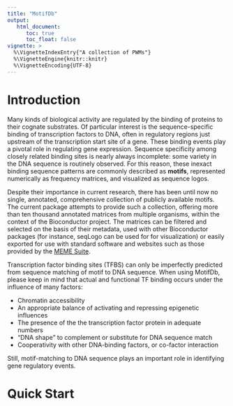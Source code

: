 ```yaml
---
title: "MotifDb"
output:
   html_document:
      toc: true
      toc_float: false
vignette: >
  %\VignetteIndexEntry{"A collection of PWMs"}
  %\VignetteEngine{knitr::knitr}
  %\VignetteEncoding{UTF-8}
---
```

# Introduction

Many kinds of biological activity are regulated by the binding of proteins to their cognate
substrates.  Of particular interest is the sequence-specific binding of transcription factors to
DNA, often in regulatory regions just upstream of the transcription start site of a gene.  These
binding events play a pivotal role in regulating gene expression.  Sequence specificity among
closely related binding sites is nearly always incomplete: some variety in the DNA sequence is
routinely observed.  For this reason, these inexact binding sequence patterns are commonly described
as **motifs**, represented numerically as frequency matrices, and visualized as sequence logos.

Despite their importance in current research, there has been until now no single, annotated,
comprehensive collection of publicly available motifs. The current package attempts to provide such
a collection, offering more than ten thousand annotated matrices from multiple organisms, within the
context of the Bioconductor project.  The matrices can be filtered and selected on the basis of
their metadata, used with other Bioconductor packages (for instance, seqLogo can be used for for
visualization) or easily exported for use with standard software and websites such as those provided
by the [MEME Suite](http://meme.sdsc.edu/meme/doc/meme.html).

Transcription factor binding sites (TFBS) can only be imperfectly predicted from sequence matching
of motif to DNA sequence.  When using MotifDb, please keep in mind that actual and functional TF
binding occurs under the influence of many factors:

  * Chromatin accessibility
  * An appropriate balance of activating and repressing epigenetic influences
  * The presence of the the transcription factor protein in adequate numbers
  * "DNA shape" to complement or substitute for DNA sequence match
  * Cooperativity with other DNA-binding factors, or co-factor interaction

Still, motif-matching to DNA sequence plays an important role in identifying gene regulatory events.

# Quick Start

